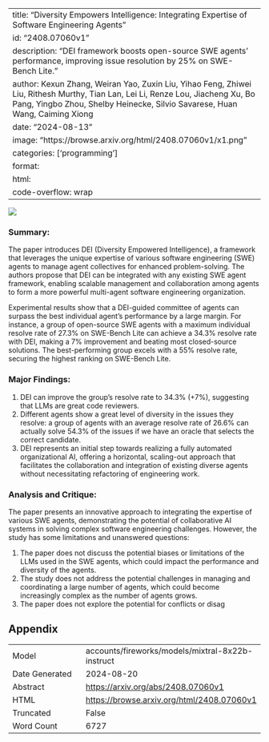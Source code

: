 
---
title: "Diversity Empowers Intelligence: Integrating Expertise of Software Engineering Agents"
id: "2408.07060v1"
description: "DEI framework boosts open-source SWE agents' performance, improving issue resolution by 25% on SWE-Bench Lite."
author: Kexun Zhang, Weiran Yao, Zuxin Liu, Yihao Feng, Zhiwei Liu, Rithesh Murthy, Tian Lan, Lei Li, Renze Lou, Jiacheng Xu, Bo Pang, Yingbo Zhou, Shelby Heinecke, Silvio Savarese, Huan Wang, Caiming Xiong
date: "2024-08-13"
image: "https://browse.arxiv.org/html/2408.07060v1/x1.png"
categories: ['programming']
format:
  html:
    code-overflow: wrap
---

![](https://browse.arxiv.org/html/2408.07060v1/x1.png)

### Summary:

The paper introduces DEI (Diversity Empowered Intelligence), a framework that leverages the unique expertise of various software engineering (SWE) agents to manage agent collectives for enhanced problem-solving. The authors propose that DEI can be integrated with any existing SWE agent framework, enabling scalable management and collaboration among agents to form a more powerful multi-agent software engineering organization.

Experimental results show that a DEI-guided committee of agents can surpass the best individual agent's performance by a large margin. For instance, a group of open-source SWE agents with a maximum individual resolve rate of 27.3% on SWE-Bench Lite can achieve a 34.3% resolve rate with DEI, making a 7% improvement and beating most closed-source solutions. The best-performing group excels with a 55% resolve rate, securing the highest ranking on SWE-Bench Lite.

### Major Findings:

1. DEI can improve the group's resolve rate to 34.3% (+7%), suggesting that LLMs are great code reviewers.
2. Different agents show a great level of diversity in the issues they resolve: a group of agents with an average resolve rate of 26.6% can actually solve 54.3% of the issues if we have an oracle that selects the correct candidate.
3. DEI represents an initial step towards realizing a fully automated organizational AI, offering a horizontal, scaling-out approach that facilitates the collaboration and integration of existing diverse agents without necessitating refactoring of engineering work.

### Analysis and Critique:

The paper presents an innovative approach to integrating the expertise of various SWE agents, demonstrating the potential of collaborative AI systems in solving complex software engineering challenges. However, the study has some limitations and unanswered questions:

1. The paper does not discuss the potential biases or limitations of the LLMs used in the SWE agents, which could impact the performance and diversity of the agents.
2. The study does not address the potential challenges in managing and coordinating a large number of agents, which could become increasingly complex as the number of agents grows.
3. The paper does not explore the potential for conflicts or disag

## Appendix

|          |          |
|----------|----------|
| Model     | accounts/fireworks/models/mixtral-8x22b-instruct       |
| Date Generated     | 2024-08-20       |
| Abstract | [https://arxiv.org/abs/2408.07060v1](https://arxiv.org/abs/2408.07060v1)        |
| HTML     | [https://browse.arxiv.org/html/2408.07060v1](https://browse.arxiv.org/html/2408.07060v1)       |
| Truncated       | False       |
| Word Count       | 6727       |